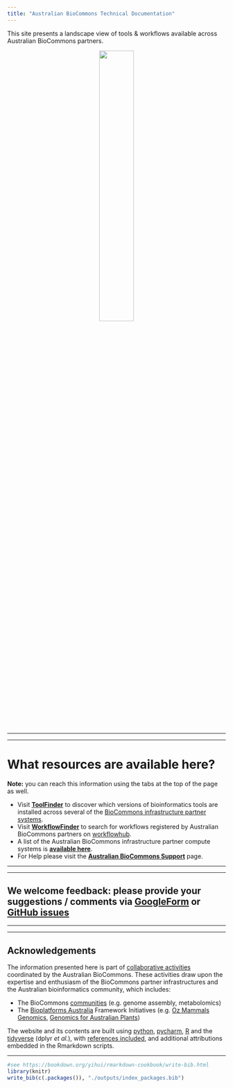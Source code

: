 ```yaml
---
title: "Australian BioCommons Technical Documentation"
---
```


This site presents a landscape view of tools & workflows available across Australian BioCommons partners.

<center>
[![](./images/Australian-Biocommons-Logo-Horizontal-144dpi-Transparent.png){width=40%}](https://www.biocommons.org.au/)
</center>

-----

-----

# What resources are available here?

**Note:** you can reach this information using the tabs at the top of the page as well.

- Visit [**ToolFinder**](https://australianbiocommons.github.io/2_tools.html) to discover which versions of bioinformatics tools are installed across several of the [BioCommons infrastructure partner systems](http://support.biocommons.org.au/support/solutions/articles/6000251977-compute-systems-at-the-biocommons-partner-infrastructures).
- Visit [**WorkflowFinder**](https://australianbiocommons.github.io/2_1_workflows.html) to search for workflows registered by Australian BioCommons partners on [workflowhub](https://workflowhub.eu/programmes/8).
- A list of the Australian BioCommons infrastructure partner compute systems is [**available here**](http://support.biocommons.org.au/support/solutions/articles/6000251977-compute-systems-at-the-biocommons-partner-infrastructures).
- For Help please visit the [**Australian BioCommons Support**](http://support.biocommons.org.au/support/solutions) page.

-----

-----

## We welcome feedback: please provide your suggestions / comments via [GoogleForm](https://forms.gle/BgbBeGfAV6396p797) or [GitHub issues](https://github.com/AustralianBioCommons/australianbiocommons.github.io/issues)

-----

-----

## Acknowledgements

The information presented here is part of [collaborative activities](https://www.biocommons.org.au/activities) coordinated by the Australian BioCommons. These activities draw upon the expertise and enthusiasm of the BioCommons partner infrastructures and the Australian bioinformatics community, which includes:

- The BioCommons [communities](https://www.biocommons.org.au/get-involved) (e.g. genome assembly, metabolomics)
- The [Bioplatforms Australia](https://bioplatforms.com/) Framework Initiatives (e.g. [Oz Mammals Genomics](https://ozmammalsgenomics.com/), [Genomics for Australian Plants](https://www.genomicsforaustralianplants.com/))

The website and its contents are built using [python](https://www.python.org/), [pycharm](https://www.jetbrains.com/pycharm/), [R](https://www.r-project.org/) and the [tidyverse](https://www.tidyverse.org/) (dplyr *et al.*), with [references included](5_attributions.html), and additional attributions embedded in the Rmarkdown scripts.

-----


```r
#see https://bookdown.org/yihui/rmarkdown-cookbook/write-bib.html
library(knitr)
write_bib(c(.packages()), "./outputs/index_packages.bib")
```

